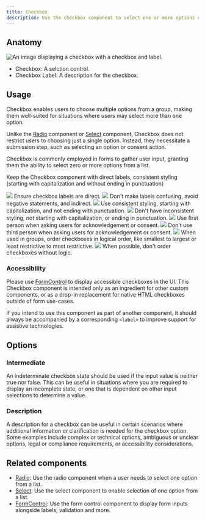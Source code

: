 ```yaml
---
title: Checkbox
description: Use the checkbox component to select one or more options of a limited number of choices.
---
```




## Anatomy

![An image displaying a checkbox with a checkbox and label.](https://github.com/primer/brand/assets/912236/719022fa-4694-42c0-8554-b1923c65739f)

- Checkbox: A selction control.
- Checkbox Label: A description for the checkbox. 

## Usage

Checkbox enables users to choose multiple options from a group, making them well-suited for situations where users may select more than one option. 

Unlike the [Radio](/components/Radio) component or [Select](/components/Select) component, Checkbox does not restrict users to choosing just a single option. Instead, they necessitate a submission step, such as selecting an option or consent action. 

Checkbox is commonly employed in forms to gather user input, granting them the ability to select zero or more options from a list.

Keep the Checkbox component with direct labels, consistent styling (starting with capitalization and without ending in punctuation)

<DoDontContainer>
  <Do>
    <img src="https://github.com/primer/brand/assets/912236/eb8c5797-1704-4a92-8f9f-69c0b895f2b7" />
    <Caption>
        Ensure checkbox labels are direct. 
    </Caption>
  </Do>
  <Dont>
    <img src="https://github.com/primer/brand/assets/912236/7890cbc2-e588-4399-b903-78f2e581d05b" />
    <Caption>
        Don't make labels confusing, avoid negative statements, and indirect. 
    </Caption>
  </Dont>
</DoDontContainer>

<DoDontContainer>
  <Do>
    <img src="https://github.com/primer/brand/assets/912236/eb8c5797-1704-4a92-8f9f-69c0b895f2b7" />
    <Caption>
        Use consistent styling, starting with capitalization, and not ending with punctuation.
    </Caption>
  </Do>
  <Dont>
    <img src="https://github.com/primer/brand/assets/912236/7890cbc2-e588-4399-b903-78f2e581d05b" />
    <Caption>
        Don't have inconsistent styling, not starting with capitalization, or ending in punctuation.
    </Caption>
  </Dont>
</DoDontContainer>

<DoDontContainer>
  <Do>
    <img src="https://github.com/primer/brand/assets/912236/eb8c5797-1704-4a92-8f9f-69c0b895f2b7" />
    <Caption>
        Use first person when asking users for acknowledgement or consent.
    </Caption>
  </Do>
  <Dont>
    <img src="https://github.com/primer/brand/assets/912236/7890cbc2-e588-4399-b903-78f2e581d05b" />
    <Caption>
        Don't use third person when asking users for acknowledgement or consent.
    </Caption>
  </Dont>
</DoDontContainer>

<DoDontContainer>
  <Do>
    <img src="https://github.com/primer/brand/assets/912236/eb8c5797-1704-4a92-8f9f-69c0b895f2b7" />
    <Caption>
        When used in groups, order checkboxes in logical order, like smallest to largest or least restrictive to most restrictive. 
    </Caption>
  </Do>
  <Dont>
    <img src="https://github.com/primer/brand/assets/912236/7890cbc2-e588-4399-b903-78f2e581d05b" />
    <Caption>
        When possible, don't order checkboxes without logic. 
    </Caption>
  </Dont>
</DoDontContainer>

### Accessibility 

Please use [FormControl](/components/FormControl) to display accessible checkboxes in the UI. This Checkbox component is intended only as an ingredient for other custom components, or as a drop-in replacement for native HTML checkboxes outside of form use-cases.

If you intend to use this component as part of another component, it should always be accompanied by a corresponding `<label>` to improve support for assistive technologies.

## Options

### Intermediate 

An indeterminate checkbox state should be used if the input value is neither true nor false. This can be useful in situations where you are required to display an incomplete state, or one that is dependent on other input selections to determine a value.

### Description

A description for a checkbox can be useful in certain scenarios where additional information or clarification is needed for the checkbox option. Some examples include complex or technical options, ambiguous or unclear options, legal or compliance requirements, or accessibility considerations.

## Related components

- [Radio](/components/Radio): Use the radio component when a user needs to select one option from a list.
- [Select](/components/Select): Use the select component to enable selection of one option from a list.
- [FormControl](/components/FormControl): Use the form control component to display form inputs alongside labels, validation and more.